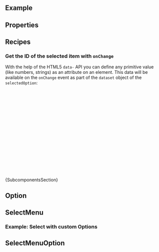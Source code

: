 
<Meta of={ComponentStories} />

<DocsHeader since="0.4.0" />

<br />

## Example

<Canvas of={ComponentStories.Default} />

## Properties

<ControlsWithNote of={ComponentStories.Default} />

## Recipes

### Get the ID of the selected item with `onChange`

With the help of the HTML5 `data-` API you can define any primitive value (like numbers, strings)
as an attribute on an element.
This data will be available on the `onChange` event as part of the `dataset` object of the `selectedOption`:

```jsx
const data = [
  { id: 1, text: 'Option 1' },
  { id: 2, text: 'Option 2' }
];

const onChange = (event) => {
  // event.detail.selectedOption is a reference to the selected HTML Element
  // dataset contains all attributes that were passed with the data- prefix.
  console.log(event.detail.selectedOption.dataset.id);
};

<Select onChange={onChange}>
  {data.map((item) => (
    <Option key={item.id} data-id={item.id}>
      {item.text}
    </Option>
  ))}
</Select>;
```

<Markdown>{SubcomponentsSection}</Markdown>

## Option

<Description of={Option} />
<ArgTypesWithNote hideHTMLPropsNote exclude={excludePropsForAbstract} of={Option} />

## SelectMenu

<Description of={SelectMenu} />
<ArgTypesWithNote of={SelectMenu} />

### Example: Select with custom Options

<Canvas of={ComponentStories.WithSelectMenu} />

## SelectMenuOption

<Description of={SelectMenuOption} />
<ArgTypesWithNote hideHTMLPropsNote exclude={excludePropsForAbstract} of={SelectMenuOption} />

<Footer />
